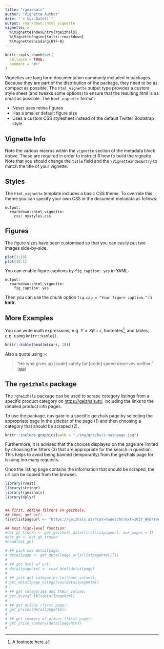 ```yaml
---
title: "rgeizhals"
author: "Vignette Author"
date: "`r Sys.Date()`"
output: rmarkdown::html_vignette
vignette: >
  %\VignetteIndexEntry{rgeizhals}
  %\VignetteEngine{knitr::rmarkdown}
  %\VignetteEncoding{UTF-8}
---
```


```r
knitr::opts_chunk$set(
  collapse = TRUE,
  comment = "#>"
)
```

Vignettes are long form documentation commonly included in packages. Because they are part of the distribution of the package, they need to be as compact as possible. The `html_vignette` output type provides a custom style sheet (and tweaks some options) to ensure that the resulting html is as small as possible. The `html_vignette` format:

- Never uses retina figures
- Has a smaller default figure size
- Uses a custom CSS stylesheet instead of the default Twitter Bootstrap style

## Vignette Info

Note the various macros within the `vignette` section of the metadata block above. These are required in order to instruct R how to build the vignette. Note that you should change the `title` field and the `\VignetteIndexEntry` to match the title of your vignette.

## Styles

The `html_vignette` template includes a basic CSS theme. To override this theme you can specify your own CSS in the document metadata as follows:

    output: 
      rmarkdown::html_vignette:
        css: mystyles.css

## Figures

The figure sizes have been customised so that you can easily put two images side-by-side. 

```r
plot(1:10)
plot(10:1)
```

You can enable figure captions by `fig_caption: yes` in YAML:

    output:
      rmarkdown::html_vignette:
        fig_caption: yes

Then you can use the chunk option `fig.cap = "Your figure caption."` in **knitr**.

## More Examples

You can write math expressions, e.g. $Y = X\beta + \epsilon$, footnotes^[A footnote here.], and tables, e.g. using `knitr::kable()`.

```r
knitr::kable(head(mtcars, 10))
```

Also a quote using `>`:

> "He who gives up [code] safety for [code] speed deserves neither."
([via](https://twitter.com/hadleywickham/status/504368538874703872))

## The `rgeizhals` package

The `rgheizhals` package can be used to scrape category listings from a
specific product category on [https://geizhals.at/](https://geizhals.at/),
including the links to the detailed product info pages.

To use the package, navigate to a specific geizhals page by selecting
the appropriate page in the sidebar of the page (1) and then choosing
a category that should be scraped (2).

```r
knitr::include_graphics(path = "./img/geizhals-mainpage.jpg")
```

Furthermore, it is advised that the choices displayed on the page are
limited by choosing the filters (3) that are appropriate for the search
in question. This helps to avoid being banned (temporarily) from the 
geizhals page for issuing too many requests.

Once the listing page contains the information that should be scraped,
the url can be copied from the browser.

```r
library(rvest)
library(stringr)
library(rgeizhals)
library(dplyr)


## first, define filters on geizhals.
## then, get url:
firstlistpageurl <- "https://geizhals.at/?cat=hwaeschtr&xf=1027_W%E4rmepumpentrockner%7E1296_10%7E1747_8%7E7641_40%7E7653_9"

## most high-level function:
#dat_gh_trockn <- get_geizhals_data(firstlistpageurl, max_pages = 1)
#dat_gh <- dat_gh_trockn
#head(dat_gh)

```

```r

# ## pick one detailpage:
# detailpage <- get_detailpage_urls(listpagehtml)[1]
# 
# ## get html of url:
# detailpagehtml <- read_html(detailpage)
# 
# ## just get categories (without values):
# get_detailpage_categories(detailpagehtml)
# 
# ## get categories and their values:
# get_keyval_tbl(detailpagehtml)
# 
# ## get prices (first page):
# get_prices(detailpagehtml)
# 
# ## get summary of prices (first page):
# get_price_summary(detailpagehtml)
# 

```

